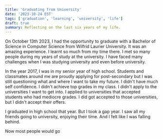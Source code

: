 ```yaml
---
title: 'Graduating from University'
date: '2023-10-24 EST'
tags: ['graduation', 'learning', 'university', 'life']
draft: true
summary: Reflecting on the last six years of my life.
---
```


On October 13th 2023, I had the opportunity to graduate with a Bachelor of Science in Computer Science from Wilfrid Laurier University.
It was an amazing experience. I learnt so much from my time there. I met so many people during my years of study at the university.
I have faced many challenges when I was studying university and even before university.

In the year 2017, I was in my senior year of high school.
Students and classmates around me are proudly applying for post-secondary but I was still questioning what and where I want to take my future.
I didn't have much self confidence. I didn't achieve top grades in my class. I didn't apply to the universities I want to get into. I applied to universities that accepted students who had mediocre grades.
I did got accepted to those universities, but I didn't accept their offers.

I graduated in high school that year. But I took a gap year. I saw all my friends going to university, enjoying their time. And I felt like I was falling behind.

Now most people would go

